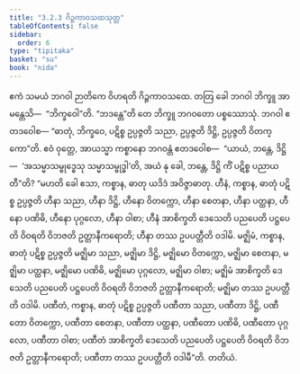 ```yaml
---
title: "3.2.3 ဂိဉ္ဇကာဝသထသုတ္တ"
tableOfContents: false
sidebar:
  order: 6
type: "tipitaka"
basket: "su"
book: "nida"
---
```



<DynamicBreadcrumb />

<Division number="97" book="nida">

<Paragraph number="700" book="nida">
ဧကံ သမယံ ဘဂဝါ ဉာတိကေ ဝိဟရတိ ဂိဉ္ဇကာဝသထေ. တတြ ခေါ ဘဂဝါ ဘိက္ခူ အာမန္တေသိ—  “ဘိက္ခဝေါ”တိ. “ဘဒန္တေ”တိ တေ ဘိက္ခူ ဘဂဝတော ပစ္စဿောသုံ. ဘဂဝါ ဧတဒဝေါစ—
</Paragraph>

<Paragraph number="701" book="nida">
“ဓာတုံ, ဘိက္ခဝေ, ပဋိစ္စ ဥပ္ပဇ္ဇတိ သညာ, ဥပ္ပဇ္ဇတိ ဒိဋ္ဌိ, ဥပ္ပဇ္ဇတိ ဝိတက္ကော”တိ. ဧဝံ ဝုတ္တေ, အာယသ္မာ ကစ္စာနော ဘဂဝန္တံ ဧတဒဝေါစ—  “ယာယံ, ဘန္တေ, ဒိဋ္ဌိ—  ‘အသမ္မာသမ္ဗုဒ္ဓေသု သမ္မာသမ္ဗုဒ္ဓါ’တိ, အယံ နု ခေါ, ဘန္တေ, ဒိဋ္ဌိ ကိံ ပဋိစ္စ ပညာယတီ”တိ?
</Paragraph>

<Paragraph number="702" book="nida">
“မဟတိ ခေါ ဧသာ, ကစ္စာန, ဓာတု ယဒိဒံ အဝိဇ္ဇာဓာတု. ဟီနံ, ကစ္စာန, ဓာတုံ ပဋိစ္စ ဥပ္ပဇ္ဇတိ ဟီနာ သညာ, ဟီနာ ဒိဋ္ဌိ, ဟီနော ဝိတက္ကော, ဟီနာ စေတနာ, ဟီနာ ပတ္ထနာ, ဟီနော ပဏိဓိ, ဟီနော ပုဂ္ဂလော, ဟီနာ ဝါစာ; ဟီနံ အာစိက္ခတိ ဒေသေတိ ပညပေတိ ပဋ္ဌပေတိ ဝိဝရတိ ဝိဘဇတိ ဥတ္တာနီကရောတိ; ဟီနာ တဿ ဥပပတ္တီတိ ဝဒါမိ.
</Paragraph>

<Paragraph number="703" book="nida">
မဇ္ဈိမံ, ကစ္စာန, ဓာတုံ ပဋိစ္စ ဥပ္ပဇ္ဇတိ မဇ္ဈိမာ သညာ, မဇ္ဈိမာ ဒိဋ္ဌိ, မဇ္ဈိမော ဝိတက္ကော, မဇ္ဈိမာ စေတနာ, မဇ္ဈိမာ ပတ္ထနာ, မဇ္ဈိမော ပဏိဓိ, မဇ္ဈိမော ပုဂ္ဂလော, မဇ္ဈိမာ ဝါစာ; မဇ္ဈိမံ အာစိက္ခတိ ဒေသေတိ ပညပေတိ ပဋ္ဌပေတိ ဝိဝရတိ ဝိဘဇတိ ဥတ္တာနီကရောတိ; မဇ္ဈိမာ တဿ ဥပပတ္တီတိ ဝဒါမိ.
</Paragraph>

<Paragraph number="704" book="nida">
ပဏီတံ, ကစ္စာန, ဓာတုံ ပဋိစ္စ ဥပ္ပဇ္ဇတိ ပဏီတာ သညာ, ပဏီတာ ဒိဋ္ဌိ, ပဏီတော ဝိတက္ကော, ပဏီတာ စေတနာ, ပဏီတာ ပတ္ထနာ, ပဏီတော ပဏိဓိ, ပဏီတော ပုဂ္ဂလော, ပဏီတာ ဝါစာ; ပဏီတံ အာစိက္ခတိ ဒေသေတိ ပညပေတိ ပဋ္ဌပေတိ ဝိဝရတိ ဝိဘဇတိ ဥတ္တာနီကရောတိ; ပဏီတာ တဿ ဥပပတ္တီတိ ဝဒါမီ”တိ.

</Paragraph>
</Division>

<Paragraph number="705" type="center" book="nida">
တတိယံ.
</Paragraph>